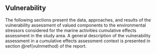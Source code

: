## Vulnerability {#vulnportrait}

The following sections present the data, approaches, and results of the vulnerability assessment of valued components to the environmental stressors considered for the marine activities cumulative effects assessment in the study area. A general description of the vulnerability assessment in a cumulative effects assessment context is presented in section \@ref(vulnmethod) of the report.